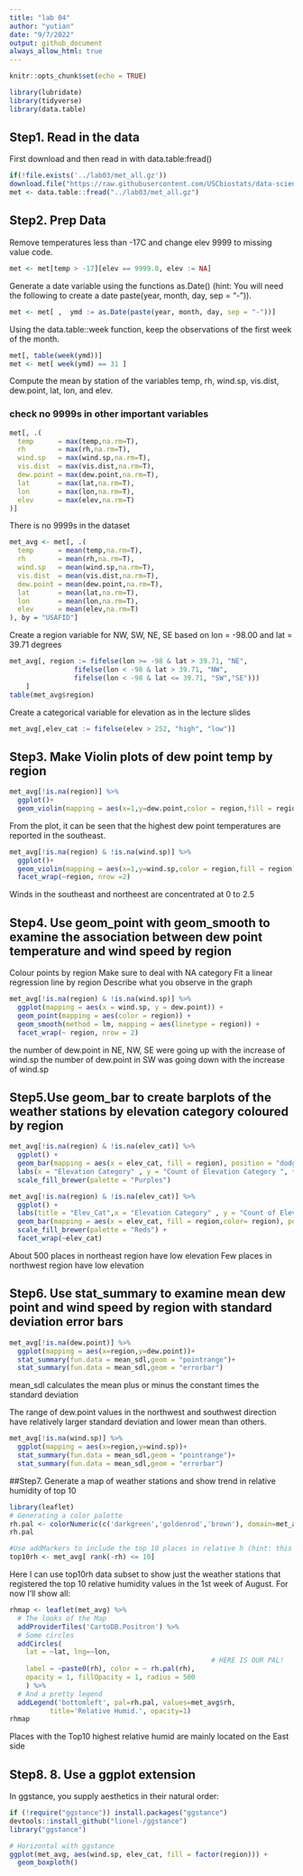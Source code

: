 ```yaml
---
title: "lab 04"
author: "yutian"
date: "9/7/2022"
output: github_document
always_allow_html: true
---
```


```r
knitr::opts_chunk$set(echo = TRUE)
```



```r
library(lubridate)
library(tidyverse)
library(data.table)
```

## Step1. Read in the data

First download and then read in with data.table:fread()

```r
if(!file.exists('../lab03/met_all.gz'))
download.file("https://raw.githubusercontent.com/USCbiostats/data-science-data/master/02_met/met_all.gz", "met_all.gz", method="libcurl", timeout = 60)
met <- data.table::fread("../lab03/met_all.gz")

```


##  Step2. Prep Data

Remove temperatures less than -17C and change elev 9999 to missing value code.

```r
met <- met[temp > -17][elev == 9999.0, elev := NA]
```

Generate a date variable using the functions as.Date() (hint: You will need the following to create a date paste(year, month, day, sep = "-")).

```r
met <- met[ ,  ymd := as.Date(paste(year, month, day, sep = "-"))]
```

Using the data.table::week function, keep the observations of the first week of the month.

```r
met[, table(week(ymd))]
met <- met[ week(ymd) == 31 ]
```

Compute the mean by station of the variables temp, rh, wind.sp, vis.dist, dew.point, lat, lon, and elev.

### check no 9999s in other important variables

```r
met[, .(
  temp      = max(temp,na.rm=T),
  rh        = max(rh,na.rm=T), 
  wind.sp   = max(wind.sp,na.rm=T), 
  vis.dist  = max(vis.dist,na.rm=T), 
  dew.point = max(dew.point,na.rm=T), 
  lat       = max(lat,na.rm=T), 
  lon       = max(lon,na.rm=T), 
  elev      = max(elev,na.rm=T)
)]
```
There is no 9999s in the dataset



```r
met_avg <- met[, .(
  temp      = mean(temp,na.rm=T),
  rh        = mean(rh,na.rm=T), 
  wind.sp   = mean(wind.sp,na.rm=T), 
  vis.dist  = mean(vis.dist,na.rm=T), 
  dew.point = mean(dew.point,na.rm=T), 
  lat       = mean(lat,na.rm=T), 
  lon       = mean(lon,na.rm=T), 
  elev      = mean(elev,na.rm=T)
), by = "USAFID"]
```

Create a region variable for NW, SW, NE, SE based on lon = -98.00 and lat = 39.71 degrees

```r
met_avg[, region := fifelse(lon >= -98 & lat > 39.71, "NE",
                fifelse(lon < -98 & lat > 39.71, "NW",
                fifelse(lon < -98 & lat <= 39.71, "SW","SE")))
    ]
table(met_avg$region)
```


Create a categorical variable for elevation as in the lecture slides

```r
met_avg[,elev_cat := fifelse(elev > 252, "high", "low")]
```

## Step3. Make Violin plots of dew point temp by region

```r
met_avg[!is.na(region)] %>%
  ggplot()+
  geom_violin(mapping = aes(x=1,y=dew.point,color = region,fill = region))+facet_wrap(~region,nrow = 1)
```
From the plot, it can be seen that the highest dew point temperatures are reported in the southeast.

```r
met_avg[!is.na(region) & !is.na(wind.sp)] %>%
  ggplot()+
  geom_violin(mapping = aes(x=1,y=wind.sp,color = region,fill = region)) +
  facet_wrap(~region, nrow =2)
```

Winds in the southeast and northeest are concentrated at 0 to 2.5



## Step4. Use geom_point with geom_smooth to examine the association between dew point temperature and wind speed by region

Colour points by region
Make sure to deal with NA category
Fit a linear regression line by region
Describe what you observe in the graph

```r
met_avg[!is.na(region) & !is.na(wind.sp)] %>% 
  ggplot(mapping = aes(x = wind.sp, y = dew.point)) + 
  geom_point(mapping = aes(color = region)) + 
  geom_smooth(method = lm, mapping = aes(linetype = region)) +
  facet_wrap(~ region, nrow = 2)

```
the number of dew.point in NE, NW, SE were going up with the increase of wind.sp
the number of dew.point in SW was going down with the increase of wind.sp


## Step5.Use geom_bar to create barplots of the weather stations by elevation category coloured by region


```r
met_avg[!is.na(region) & !is.na(elev_cat)] %>%
  ggplot() +
  geom_bar(mapping = aes(x = elev_cat, fill = region), position = "dodge") +
  labs(x = "Elevation Category" , y = "Count of Elevation Category ", title = "Elevation Category by Region") +
  scale_fill_brewer(palette = "Purples")
```

```r
met_avg[!is.na(region) & !is.na(elev_cat)] %>% 
  ggplot() + 
  labs(title = "Elev_Cat",x = "Elevation Category" , y = "Count of Elevation Category ")+
  geom_bar(mapping = aes(x = elev_cat, fill = region,color= region), position = "dodge")+
  scale_fill_brewer(palette = "Reds") +
  facet_wrap(~elev_cat)
```


About 500 places in northeast region have low elevation
Few places in northwest region have low elevation


## Step6. Use stat_summary to examine mean dew point and wind speed by region with standard deviation error bars

```r
met_avg[!is.na(dew.point)] %>%
  ggplot(mapping = aes(x=region,y=dew.point))+
  stat_summary(fun.data = mean_sdl,geom = "pointrange")+
  stat_summary(fun.data = mean_sdl,geom = "errorbar")
```

mean_sdl calculates the mean plus or minus the constant times the standard deviation


The range of dew.point values in the northwest and southwest direction have relatively larger standard deviation and lower mean than others.

```r
met_avg[!is.na(wind.sp)] %>%
  ggplot(mapping = aes(x=region,y=wind.sp))+
  stat_summary(fun.data = mean_sdl,geom = "pointrange")+
  stat_summary(fun.data = mean_sdl,geom = "errorbar")
```
##Step7. Generate a map of weather stations and show trend in relative humidity of top 10


```r
library(leaflet)
# Generating a color palette
rh.pal <- colorNumeric(c('darkgreen','goldenrod','brown'), domain=met_avg$rh)
rh.pal

```

```r
#Use addMarkers to include the top 10 places in relative h (hint: this will be useful rank(-rh) <= 10)
top10rh <- met_avg[ rank(-rh) <= 10]
```

Here I can use top10rh data subset to show just the weather stations that registered the top 10 relative humidity values in the 1st week of August. For now I’ll show all:



```r
rhmap <- leaflet(met_avg) %>% 
  # The looks of the Map
  addProviderTiles('CartoDB.Positron') %>% 
  # Some circles
  addCircles(
    lat = ~lat, lng=~lon,
                                                  # HERE IS OUR PAL!
    label = ~paste0(rh), color = ~ rh.pal(rh),
    opacity = 1, fillOpacity = 1, radius = 500
    ) %>%
  # And a pretty legend
  addLegend('bottomleft', pal=rh.pal, values=met_avg$rh,
          title='Relative Humid.', opacity=1)
rhmap
```

 Places with the Top10 highest relative humid are  mainly located on the East side
 
## Step8. 8. Use a ggplot extension 

In ggstance, you supply aesthetics in their natural order:
 
```r
if (!require("ggstance")) install.packages("ggstance")
devtools::install_github("lionel-/ggstance")
library("ggstance")
```
 
```r
# Horizontal with ggstance
ggplot(met_avg, aes(wind.sp, elev_cat, fill = factor(region))) +
  geom_boxploth()
```






